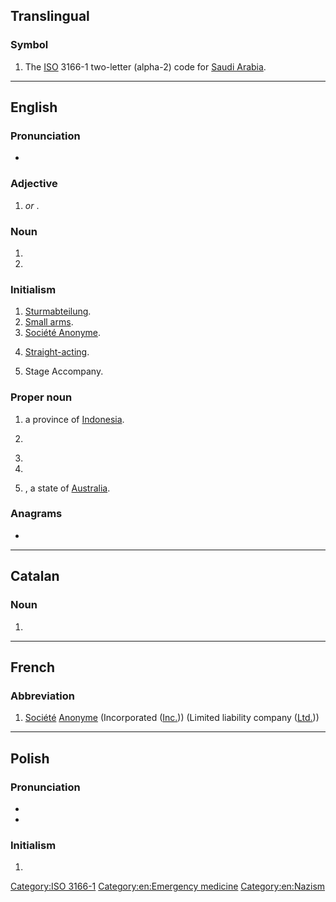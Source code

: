 {{also|ᎦᎪ|Appendix:Variations of "sa"}}

==Translingual==

===Symbol===
{{head|mul|symbol}}

# The [[ISO]] 3166-1 two-letter (alpha-2) code for [[Saudi Arabia]].

[[Category:ISO 3166-1]]

----

==English==

===Pronunciation===
* {{audio|en-au-SA.ogg|Audio (AU)|lang=en}}

===Adjective===
{{en-adj|-}}

# {{lb|en|anatomy|medicine}} {{initialism of|sinoatrial|lang=en|nodot=1}} ''or'' '''{{l|en|sinoauricular}}'''.
#: {{ux|en|'''SA''' block;&nbsp; [[SA node|'''SA''' node]]}}

===Noun===
{{en-noun|~}}

# {{init of|lang=en|[[sexual abuse]]}}
# {{init of|lang=en|[[special agent]]}}

===Initialism===
{{rfc-header|Initialism}}
{{head|en|initialism}}

# [[Sturmabteilung]].
# [[small arms|Small arms]].
# [[Société Anonyme]].<!---French?--->
# {{lb|en|in gay personal ads}} [[straight-acting|Straight-acting]].
# Stage Accompany.

===Proper noun===
{{en-proper-noun}}

# {{abbreviation of|lang=en|[[North Sulawesi]]|dot=,}} a province of [[Indonesia]].
# {{lb|en|sports}} {{abbreviation of|lang=en|San Antonio}}
# {{initialism of|lang=en|South Africa}}
# {{initialism of|lang=en|South America}}
# {{lb|en|Australia}} {{initialism of|lang=en|South Australia|nodot=1}}, a state of [[Australia]].

===Anagrams===
* {{anagrams|en|a=as|A's|A*'s|A*s|A+'s|A-'s|A/S|AS|As|A−'s|A♭s|A♯s|a's|a.s.|as}}

[[Category:en:Emergency medicine]]
[[Category:en:Nazism]]

----

==Catalan==
{{wikipedia|lang=ca}}

===Noun===
{{head|ca|noun}}

# {{initialism of|societat anònima|lang=ca}}

----

==French==

===Abbreviation===
{{head|fr|abbreviation}}

# [[société|Société]] [[anonyme|Anonyme]] (Incorporated ([[Inc.]])) (Limited liability company ([[Ltd.]]))

----

==Polish==

===Pronunciation===
* {{pl-IPA|/es a/}}
* {{audio|Pl-SA.ogg|Audio|lang=pl}}

===Initialism===
{{head|pl|initialism}}

# {{initialism of|spółka akcyjna|lang=pl}}